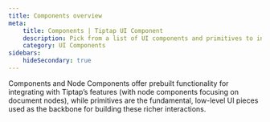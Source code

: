 ```yaml
---
title: Components overview
meta:
    title: Components | Tiptap UI Component
    description: Pick from a list of UI components and primitives to integrate into your Tiptap editor. More in the docs.
    category: UI Components
sidebars:
    hideSecondary: true
---
```


Components and Node Components offer prebuilt functionality for integrating with Tiptap’s features (with node components focusing on document nodes),
while primitives are the fundamental, low-level UI pieces used as the backbone for building these richer interactions.


<UIComponents path="content/ui-components" />